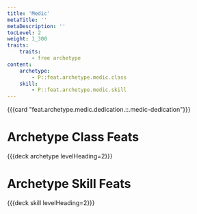 ```yaml
---
title: 'Medic'
metaTitle: ''
metaDescription: ''
tocLevel: 2
weight: 1_300
traits:
    traits:
        - free archetype
content:
    archetype:
        - P::feat.archetype.medic.class
    skill:
        - P::feat.archetype.medic.skill
---
```


{{{card "feat.archetype.medic.dedication.::.medic-dedication"}}}

# Archetype Class Feats

{{{deck archetype levelHeading=2}}}

# Archetype Skill Feats

{{{deck skill levelHeading=2}}}
